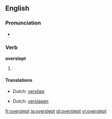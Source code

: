 ==English==

===Pronunciation===
* {{IPA|/'ovəɻslɛpt/}}

===Verb===
'''overslept'''

# {{past of|oversleep}}

====Translations====
{{trans-top|past tense of oversleep}}
* Dutch: [[versliep]]
{{trans-mid}}
{{trans-bottom}}
{{trans-top|past participle of oversleep}}
* Dutch: [[verslapen]]
{{trans-mid}}
{{trans-bottom}}

[[fr:overslept]]
[[ja:overslept]]
[[pl:overslept]]
[[vi:overslept]]